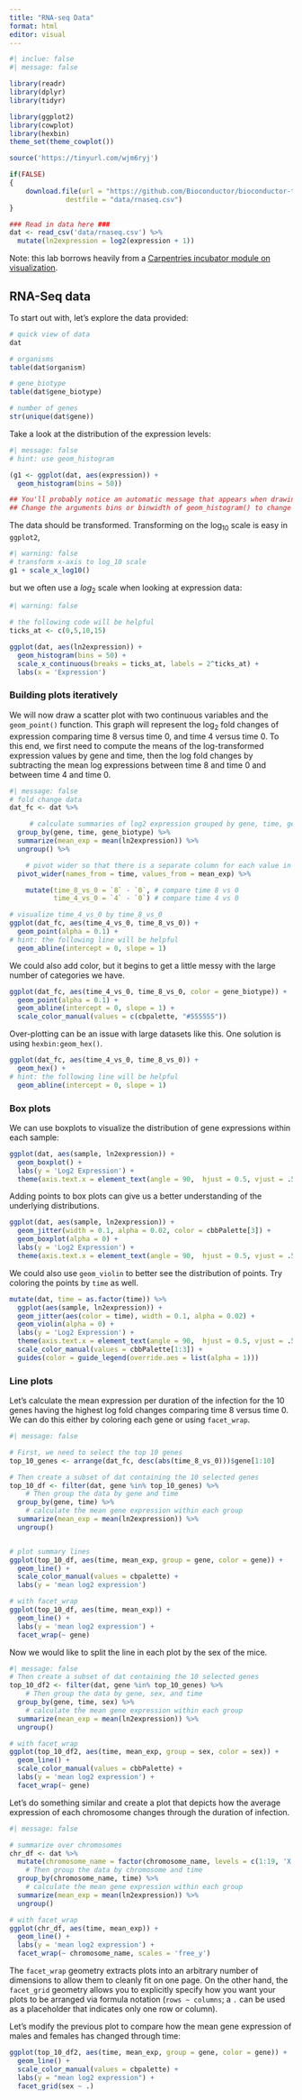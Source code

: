 ---
title: "RNA-seq Data"
format: html
editor: visual
---

```{r}
#| inclue: false
#| message: false

library(readr)
library(dplyr)
library(tidyr)

library(ggplot2)
library(cowplot)
library(hexbin)
theme_set(theme_cowplot())

source('https://tinyurl.com/wjm6ryj')

if(FALSE)
{
    download.file(url = "https://github.com/Bioconductor/bioconductor-teaching/raw/master/data/GSE96870/rnaseq.csv",
              destfile = "data/rnaseq.csv")
}

### Read in data here ###
dat <- read_csv('data/rnaseq.csv') %>%
  mutate(ln2expression = log2(expression + 1))
```

Note: this lab borrows heavily from a [Carpentries incubator module on visualization](https://carpentries-incubator.github.io/bioc-intro/40-visualization/index.html).

## RNA-Seq data

To start out with, let's explore the data provided:

```{r}
# quick view of data
dat

# organisms
table(dat$organism)

# gene_biotype
table(dat$gene_biotype)

# number of genes
str(unique(dat$gene))
```

Take a look at the distribution of the expression levels:

```{r}
#| message: false
# hint: use geom_histogram

(g1 <- ggplot(dat, aes(expression)) +
  geom_histogram(bins = 50))

## You'll probably notice an automatic message that appears when drawing the histogram: `stat_bin()` using `bins = 30`. Pick better value with `binwidth`.
## Change the arguments bins or binwidth of geom_histogram() to change the number or width of the bins.
```

The data should be transformed. Transforming on the $\log_{10}$ scale is easy in `ggplot2`,

```{r}
#| warning: false
# transform x-axis to log_10 scale
g1 + scale_x_log10()
```

but we often use a $log_2$ scale when looking at expression data:

```{r}
#| warning: false

# the following code will be helpful
ticks_at <- c(0,5,10,15)

ggplot(dat, aes(ln2expression)) +
  geom_histogram(bins = 50) +
  scale_x_continuous(breaks = ticks_at, labels = 2^ticks_at) +
  labs(x = 'Expression')
```

### Building plots iteratively

We will now draw a scatter plot with two continuous variables and the `geom_point()` function. This graph will represent the $\log_2$ fold changes of expression comparing time 8 versus time 0, and time 4 versus time 0. To this end, we first need to compute the means of the log-transformed expression values by gene and time, then the log fold changes by subtracting the mean log expressions between time 8 and time 0 and between time 4 and time 0.

```{r}
#| message: false
# fold change data
dat_fc <- dat %>%

     # calculate summaries of log2 expression grouped by gene, time, gene_biotype
  group_by(gene, time, gene_biotype) %>%
  summarize(mean_exp = mean(ln2expression)) %>%
  ungroup() %>%

    # pivot wider so that there is a separate column for each value in time
  pivot_wider(names_from = time, values_from = mean_exp) %>%

    mutate(time_8_vs_0 = `8` - `0`, # compare time 8 vs 0
           time_4_vs_0 = `4` - `0`) # compare time 4 vs 0

# visualize time_4_vs_0 by time_8_vs_0 
ggplot(dat_fc, aes(time_4_vs_0, time_8_vs_0)) +
  geom_point(alpha = 0.1) +
# hint: the following line will be helpful
  geom_abline(intercept = 0, slope = 1)
```

We could also add color, but it begins to get a little messy with the large number of categories we have.

```{r}
ggplot(dat_fc, aes(time_4_vs_0, time_8_vs_0, color = gene_biotype)) +
  geom_point(alpha = 0.1) +
  geom_abline(intercept = 0, slope = 1) +
  scale_color_manual(values = c(cbpalette, "#555555"))
```

Over-plotting can be an issue with large datasets like this. One solution is using `hexbin:geom_hex()`.

```{r}
ggplot(dat_fc, aes(time_4_vs_0, time_8_vs_0)) +
  geom_hex() +
# hint: the following line will be helpful
  geom_abline(intercept = 0, slope = 1)
```

### Box plots

We can use boxplots to visualize the distribution of gene expressions within each sample:

```{r}
ggplot(dat, aes(sample, ln2expression)) +
  geom_boxplot() +
  labs(y = 'Log2 Expression') +
  theme(axis.text.x = element_text(angle = 90,  hjust = 0.5, vjust = .5))
```

Adding points to box plots can give us a better understanding of the underlying distributions.

```{r}
ggplot(dat, aes(sample, ln2expression)) +
  geom_jitter(width = 0.1, alpha = 0.02, color = cbbPalette[3]) +
  geom_boxplot(alpha = 0) +
  labs(y = 'Log2 Expression') +
  theme(axis.text.x = element_text(angle = 90,  hjust = 0.5, vjust = .5))
```

We could also use `geom_violin` to better see the distribution of points. Try coloring the points by `time` as well.

```{r}
mutate(dat, time = as.factor(time)) %>%
  ggplot(aes(sample, ln2expression)) +
  geom_jitter(aes(color = time), width = 0.1, alpha = 0.02) +
  geom_violin(alpha = 0) +
  labs(y = 'Log2 Expression') +
  theme(axis.text.x = element_text(angle = 90,  hjust = 0.5, vjust = .5)) +
  scale_color_manual(values = cbbPalette[1:3]) +
  guides(color = guide_legend(override.aes = list(alpha = 1)))
```

### Line plots

Let's calculate the mean expression per duration of the infection for the 10 genes having the highest log fold changes comparing time 8 versus time 0. We can do this either by coloring each gene or using `facet_wrap`.

```{r}
#| message: false

# First, we need to select the top 10 genes
top_10_genes <- arrange(dat_fc, desc(abs(time_8_vs_0)))$gene[1:10]

# Then create a subset of dat containing the 10 selected genes
top_10_df <- filter(dat, gene %in% top_10_genes) %>%
    # Then group the data by gene and time
  group_by(gene, time) %>%
    # calculate the mean gene expression within each group
  summarize(mean_exp = mean(ln2expression)) %>%
  ungroup()


# plot summary lines
ggplot(top_10_df, aes(time, mean_exp, group = gene, color = gene)) +
  geom_line() +
  scale_color_manual(values = cbpalette) +
  labs(y = 'mean log2 expression')

# with facet_wrap
ggplot(top_10_df, aes(time, mean_exp)) +
  geom_line() +
  labs(y = 'mean log2 expression') +
  facet_wrap(~ gene)
```

Now we would like to split the line in each plot by the sex of the mice.

```{r}
#| message: false
# Then create a subset of dat containing the 10 selected genes
top_10_df2 <- filter(dat, gene %in% top_10_genes) %>%
    # Then group the data by gene, sex, and time
  group_by(gene, time, sex) %>%
    # calculate the mean gene expression within each group
  summarize(mean_exp = mean(ln2expression)) %>%
  ungroup()

# with facet_wrap
ggplot(top_10_df2, aes(time, mean_exp, group = sex, color = sex)) +
  geom_line() +
  scale_color_manual(values = cbbPalette) +
  labs(y = 'mean log2 expression') +
  facet_wrap(~ gene)
```

Let's do something similar and create a plot that depicts how the average expression of each chromosome changes through the duration of infection.

```{r}
#| message: false

# summarize over chromosomes
chr_df <- dat %>%
  mutate(chromosome_name = factor(chromosome_name, levels = c(1:19, 'X', 'Y'))) %>%
    # Then group the data by chromosome and time
  group_by(chromosome_name, time) %>%
    # calculate the mean gene expression within each group
  summarize(mean_exp = mean(ln2expression)) %>%
  ungroup()

# with facet_wrap
ggplot(chr_df, aes(time, mean_exp)) +
  geom_line() +
  labs(y = 'mean log2 expression') +
  facet_wrap(~ chromosome_name, scales = 'free_y')
```

The `facet_wrap` geometry extracts plots into an arbitrary number of dimensions to allow them to cleanly fit on one page. On the other hand, the `facet_grid` geometry allows you to explicitly specify how you want your plots to be arranged via formula notation (`rows ~ columns`; a `.` can be used as a placeholder that indicates only one row or column).

Let's modify the previous plot to compare how the mean gene expression of males and females has changed through time:

```{r}
ggplot(top_10_df2, aes(time, mean_exp, group = gene, color = gene)) +
  geom_line() +
  scale_color_manual(values = cbpalette) +
  labs(y = "mean log2 expression") +
  facet_grid(sex ~ .)
```
